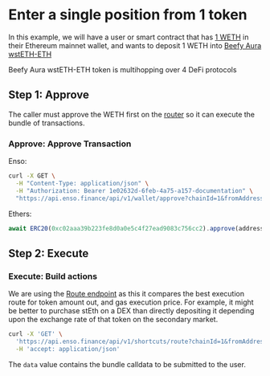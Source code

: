 
# Enter a single position from 1 token

In this example, we will have a user or smart contract that has [1 WETH](https://etherscan.io/token/0xc02aaa39b223fe8d0a0e5c4f27ead9083c756cc2) in their Ethereum mainnet wallet, and wants to deposit 1 WETH into [Beefy Aura wstETH-ETH](https://etherscan.io/address/0xe0d5f9da3613c047003b77caa31270abe3eda6b0)

<Callout type="info" emoji="💡">
  Beefy Aura wstETH-ETH token is multihopping over 4 DeFi protocols
</Callout>

## Step 1: Approve

The caller must approve the WETH first on the [router](../../concepts/routingOptions#router) so it can execute the bundle of transactions.

### Approve: Approve Transaction

Enso:

```bash copy
curl -X GET \
  -H "Content-Type: application/json" \
  -H "Authorization: Bearer 1e02632d-6feb-4a75-a157-documentation" \
  "https://api.enso.finance/api/v1/wallet/approve?chainId=1&fromAddress=0x57757E3D981446D585Af0D9Ae4d7DF6D64647806&tokenAddress=0xc02aaa39b223fe8d0a0e5c4f27ead9083c756cc2&amount=1000000000000000000000000000&routingStrategy=router"
```

Ethers:

```javascript
await ERC20(0xc02aaa39b223fe8d0a0e5c4f27ead9083c756cc2).approve(address, 5 Ether) // take decimals of the token you're approving into account
```

## Step 2: Execute

### Execute: Build actions

We are using the [Route endpoint](../../router-api/api-reference/overview) as this it compares the best execution route for token amount out, and gas execution price. For example, it might be better to purchase stEth on a DEX than directly depositing it depending upon the exchange rate of that token on the secondary market.

```bash copy
curl -X 'GET' \
  'https://api.enso.finance/api/v1/shortcuts/route?chainId=1&fromAddress=0x57757E3D981446D585Af0D9Ae4d7DF6D64647806&receiver=0x57757E3D981446D585Af0D9Ae4d7DF6D64647806&spender=0x57757E3D981446D585Af0D9Ae4d7DF6D64647806&amountIn=1000000000000000000&slippage=300&tokenIn=0xeeeeeeeeeeeeeeeeeeeeeeeeeeeeeeeeeeeeeeee&tokenOut=0xe0d5f9da3613c047003b77caa31270abe3eda6b0&routingStrategy=router' \
  -H 'accept: application/json'
```

The `data` value contains the bundle calldata to be submitted to the user.
